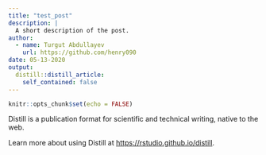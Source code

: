 ```yaml
---
title: "test_post"
description: |
  A short description of the post.
author:
  - name: Turgut Abdullayev
    url: https://github.com/henry090
date: 05-13-2020
output:
  distill::distill_article:
    self_contained: false
---
```


```r
knitr::opts_chunk$set(echo = FALSE)
```

Distill is a publication format for scientific and technical writing, native to the web.

Learn more about using Distill at <https://rstudio.github.io/distill>.

